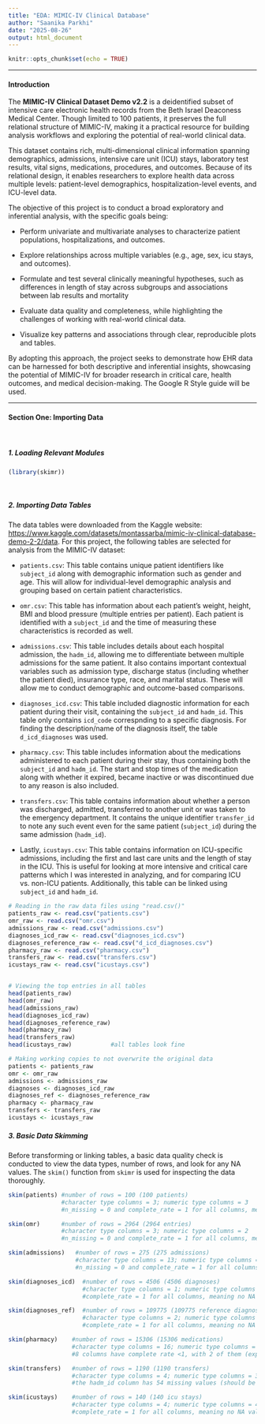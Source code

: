---
title: "EDA: MIMIC-IV Clinical Database"
author: "Saanika Parkhi"
date: "2025-08-26"
output: html_document
---

```{r setup, include=FALSE}
knitr::opts_chunk$set(echo = TRUE)
```

------------------------------------------------------------------------

#### **Introduction**

The **MIMIC-IV Clinical Dataset Demo v2.2** is a deidentified subset of intensive care electronic health records from the Beth Israel Deaconess Medical Center. Though limited to 100 patients, it preserves the full relational structure of MIMIC-IV, making it a practical resource for building analysis workflows and exploring the potential of real-world clinical data.

This dataset contains rich, multi-dimensional clinical information spanning demographics, admissions, intensive care unit (ICU) stays, laboratory test results, vital signs, medications, procedures, and outcomes. Because of its relational design, it enables researchers to explore health data across multiple levels: patient-level demographics, hospitalization-level events, and ICU-level data.

The objective of this project is to conduct a broad exploratory and inferential analysis, with the specific goals being:

-   Perform univariate and multivariate analyses to characterize patient populations, hospitalizations, and outcomes.

-   Explore relationships across multiple variables (e.g., age, sex, icu stays, and outcomes).

-   Formulate and test several clinically meaningful hypotheses, such as differences in length of stay across subgroups and associations between lab results and mortality

-   Evaluate data quality and completeness, while highlighting the challenges of working with real-world clinical data.

-   Visualize key patterns and associations through clear, reproducible plots and tables.

By adopting this approach, the project seeks to demonstrate how EHR data can be harnessed for both descriptive and inferential insights, showcasing the potential of MIMIC-IV for broader research in critical care, health outcomes, and medical decision-making. The Google R Style guide will be used.

------------------------------------------------------------------------

#### **Section One: Importing Data**

<br>

##### **1. Loading Relevant Modules**

```{r modules, message=FALSE, warning=FALSE, results=FALSE}
(library(skimr))

```

<br>

##### **2. Importing Data Tables**

The data tables were downloaded from the Kaggle website: <https://www.kaggle.com/datasets/montassarba/mimic-iv-clinical-database-demo-2-2/data>. For this project, the following tables are selected for analysis from the MIMIC-IV dataset:

-   `patients.csv`: This table contains unique patient identifiers like `subject_id` along with demographic information such as gender and age. This will allow for individual-level demographic analysis and grouping based on certain patient characteristics.

- `omr.csv`: This table has information about each patient's weight, height, BMI and blood pressure (multiple entries per patient). Each patient is identified with a  `subject_id` and the time of measuring these characteristics is recorded as well.

-   `admissions.csv`: This table includes details about each hospital admission, the `hadm_id`, allowing me to differentiate between multiple admissions for the same patient. It also contains important contextual variables such as admission type, discharge status (including whether the patient died), insurance type, race, and marital status. These will allow me to conduct demographic and outcome-based comparisons.

-   `diagnoses_icd.csv`: This table included diagnostic information for each patient during their visit, containing the `subject_id` and `hadm_id`. This table only contains `icd_code` correspnding to a specific diagnosis. For finding the description/name of the diagnosis itself, the table `d_icd_diagnoses` was used.

-   `pharmacy.csv`: This table includes information about the medications administered to each patient during their stay, thus containing both the `subject_id` and `hadm_id`. The start and stop times of the medication along with whether it expired, became inactive or was discontinued due to any reason is also included.

-   `transfers.csv`: This table contains information about whether a person was discharged, admitted, transferred to another unit or was taken to the emergency department. It contains the unique identifier `transfer_id` to note any such event even for the same patient (`subject_id`) during the same admission (`hadm_id`).

-   Lastly, `icustays.csv`: This table contains information on ICU-specific admissions, including the first and last care units and the length of stay in the ICU. This is useful for looking at more intensive and critical care patterns which I was interested in analyzing, and for comparing ICU vs. non-ICU patients. Additionally, this table can be linked using `subject_id` and `hadm_id`.

```{r data import}

# Reading in the raw data files using "read.csv()"
patients_raw <- read.csv("patients.csv")
omr_raw <- read.csv("omr.csv")
admissions_raw <- read.csv("admissions.csv")
diagnoses_icd_raw <- read.csv("diagnoses_icd.csv")
diagnoses_reference_raw <- read.csv("d_icd_diagnoses.csv")
pharmacy_raw <- read.csv("pharmacy.csv")
transfers_raw <- read.csv("transfers.csv")
icustays_raw <- read.csv("icustays.csv")


# Viewing the top entries in all tables 
head(patients_raw)
head(omr_raw)
head(admissions_raw)
head(diagnoses_icd_raw)
head(diagnoses_reference_raw)
head(pharmacy_raw)
head(transfers_raw)
head(icustays_raw)           #all tables look fine
```

```{r working copy}
# Making working copies to not overwrite the original data 
patients <- patients_raw
omr <- omr_raw
admissions <- admissions_raw
diagnoses <- diagnoses_icd_raw
diagnoses_ref <- diagnoses_reference_raw
pharmacy <- pharmacy_raw
transfers <- transfers_raw
icustays <- icustays_raw

```

##### **3. Basic Data Skimming**

Before transforming or linking tables, a basic data quality check is conducted to view the data types, number of rows, and look for any NA values. The `skim()` function from `skimr` is used for inspecting the data thoroughly. 

```{r skim, results = FALSE} 
skim(patients) #number of rows = 100 (100 patients) 
               #character type columns = 3; numeric type columns = 3 
               #n_missing = 0 and complete_rate = 1 for all columns, meaning no NA values

skim(omr)      #number of rows = 2964 (2964 entries) 
               #character type columns = 3; numeric type columns = 2 
               #n_missing = 0 and complete_rate = 1 for all columns, meaning no NA values

skim(admissions)   #number of rows = 275 (275 admissions)
                   #character type columns = 13; numeric type columns = 3
                   #n_missing = 0 and complete_rate = 1 for all columns, meaning no NA values

skim(diagnoses_icd)  #number of rows = 4506 (4506 diagnoses)
                     #character type columns = 1; numeric type columns = 4
                     #complete_rate = 1 for all columns, meaning no NA values

skim(diagnoses_ref)  #number of rows = 109775 (109775 reference diagnoses)
                     #character type columns = 2; numeric type columns = 1
                     #complete_rate = 1 for all columns, meaning no NA values

skim(pharmacy)    #number of rows = 15306 (15306 medications)
                  #character type columns = 16; numeric type columns = 9; logical type = 2
                  #8 columns have complete rate <1, with 2 of them (expirationdate and fill_quantity) having complete rate = 0 (all missing values); columns should be inspected and removed

skim(transfers)   #number of rows = 1190 (1190 transfers)
                  #character type columns = 4; numeric type columns = 3
                  #the hadm_id column has 54 missing values (should be removed)

skim(icustays)    #number of rows = 140 (140 icu stays)
                  #character type columns = 4; numeric type columns = 4
                  #complete_rate = 1 for all columns, meaning no NA values
 
```

